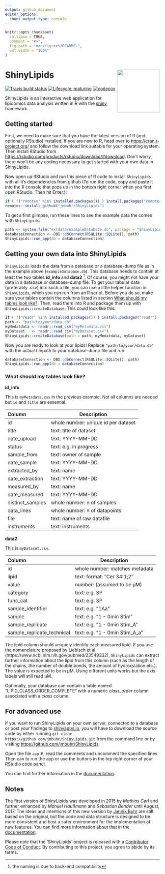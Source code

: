 ```yaml
---
output: github_document
editor_options: 
  chunk_output_type: console
---
```


<!-- README.md is generated from README.Rmd. Please edit that file -->

```r
knitr::opts_chunk$set(
  collapse = TRUE,
  comment = "#>",
  fig.path = "man/figures/README-",
  out.width = "100%"
)
```

# ShinyLipids <a href='https://jmbuhr.de/ShinyLipids/'><img src='man/figures/logo.svg' align="right" height="139" /></a>

<!-- badges: start -->
[![Travis build status](https://travis-ci.com/jmbuhr/ShinyLipids.svg?token=czApY9arsWuqNrp7yAYj&branch=master)](https://travis-ci.com/jmbuhr/ShinyLipids)
[![Lifecycle: maturing](https://img.shields.io/badge/lifecycle-maturing-blue.svg)](https://www.tidyverse.org/lifecycle/#maturing)
[![codecov](https://codecov.io/gh/jmbuhr/ShinyLipids/branch/master/graph/badge.svg)](https://codecov.io/gh/jmbuhr/ShinyLipids)
<!-- badges: end -->

ShinyLipids is an interactive web application for lipidomics data analysis
written in R with the [shiny](https://shiny.rstudio.com/)
framework.

## Getting started 

First, we need to make sure that you have the latest version of R (and optionally RStudio) installed.
If you are new to R, head over to
[https://cran.r-project.org/](https://cran.r-project.org/)
and follow the download link suitable for your operating system.
Then install RStudio from [https://rstudio.com/products/rstudio/download/#download](https://rstudio.com/products/rstudio/download/#download).
Don't worry, there won't be any coding necessary to get started with your
own data in ShinyLipids.

Now open up RStudio and run this piece of R code to
install `ShinyLipids` with all it's
dependencies from github
(To run the code, copy and paste it into the R console that pops up in the
bottom right corner when you first open RStudio. Then hit Enter.):

```r
if ( !("remotes" %in% installed.packages()) ) install.packages("remotes")
remotes::install_github("jmbuhr/ShinyLipids")
```

To get a first glimpse, run these lines to
see the example data the comes with `ShinyLipids`:

```r
path <- system.file("extdata/exampleDatabase.db", package = "ShinyLipids")
databaseConnection <- DBI::dbConnect(RSQLite::SQLite(), path)
ShinyLipids::run_app(db = databaseConnection)
```


## Getting your own data into ShinyLipids

`ShinyLipids` loads the data from a database or
a database-dump file as in the example above (`exampleDatabase.db`).
This database needs to contain at least the two tables **id_info** and **data2**
^[the naming is due to back-end compatibility].
Of course, you might not have your data in a database or
database-dump file. To get your tabular data (preferably _.csv_)
into such a file, you can use a little helper
function in `ShinyLipids`, which you can run from an R script.
Before you do so, make sure your tables contain the columns
listed in section [What should my tables look like?](#tables).
Then, read them into R and package them up with `ShinyLipids::createDatabase`.
This could look like this:

```r
if ( !("readr" %in% installed.packages()) ) install.packages("readr")
path <- "path/to/your/data.db"
myMedatdata <- readr::read_csv("myMetadata.csv")
myDataset   <- readr::read_csv("myDataset.csv")
ShinyLipids::createDatabase(path = path, myMedatdata, myDataset)
```

Now you are ready to look at your lipids!
Replace `"path/to/your/data.db"` with the actual
filepath to your database-dump file
and run:

```r
databaseConnection <- DBI::dbConnect(RSQLite::SQLite(), path)
ShinyLipids::run_app(db = databaseConnection)
```

### What should my tables look like? {#tables}

**id_info**

This is `myMetadata.csv` in the previous example.
Not all columns are needed but `id` and `title` are essential.

|Column           | Description                   |
|:----------------| -----------                   |
|id               | whole number: unique id per dataset |
|title            | text: title of dataset        |
|date_upload      | text: YYYY-MM-DD              |
|status           | text: e.g. in progress        |
|sample_from      | text: owner of sample         |
|date_sample      | text: YYYY-MM-DD              |
|extracted_by     | text: name                    |
|date_extraction  | text: YYYY-MM-DD              |
|measured_by      | text: name                    |
|date_measured    | text: YYYY-MM-DD              |
|distinct_samples | whole number: n of samples    |
|data_lines       | whole number: n of datapoints |
|file             | text: name of raw datafile    |
|instruments      | text: instruments             |

**data2**

This is `myDataset.csv`. 

|Column                     | Description                   |
|:--------------------------| -----------                   |
|id                         | whole number: matches metadata|
|lipid                      | text: format: "Cer 34:1;2"|
|value                      | number:  (assumed to be µM) |
|category                   | text: e.g. SP|
|func_cat                   | text: e.g. SP|
|sample_identifier          | text: e.g. "1Aa"|
|sample                     | text: e.g. "1 - 0min Stim"|
|sample_replicate           | text: e.g. "1 - 0min Stim_A"|
|sample_replicate_technical | text: e.g. "1 - 0min Stim_A_a"|

The lipid column should uniquely identify each measured
lipid. If you use the nomenclature proposed by Liebisch et al.
(https://www.ncbi.nlm.nih.gov/pubmed/23549332), `ShinyLipids`
can extract further information about the lipid from this
column (such as the length of the chains, the number
of double bonds, the amount of hydroxylation etc.).
The value is expected to be in µM. Using
different units works but the axis labels will still
read µM.

Optionally, your database can contain a table named
"LIPID_CLASS_ORDER_COMPLETE" with
a numeric _class_order_ column associated with a _class_ column.

## For advanced use

If you want to run ShinyLipids on your own server, connected to a database
or post your findings to [shinyapps.io](https://www.shinyapps.io/),
you will have to download the source code by
either running `git clone https://github.com/jmbuhr/ShinyLipids.git` from
the command line or by visiting
[https://github.com/jmbuhr/ShinyLipids](https://github.com/jmbuhr/ShinyLipids)

Open the file `app.R`, read the comments and uncomment the specified lines.
Then can to run the app or use the buttons in the top right corner of
your RStudio code panel.

You can find further information in the
[documentation](https://jmbuhr.de/ShinyLipids/).

## Notes

The first version of ShinyLipids was developed in 2015
by _Mathias Gerl_ and further enhanced by _Manuel Haußmann_
and _Sebastian Bender_ until August, 2017.
The ideas and intentions of this new version by [Jannik Buhr](https://jmbuhr.de/)
are still based on the original,
but the code and data structure is designed
to be more consistent and host a safer environment
for the implementation of new features.
You can find more information about that
in the [documentation](https://jmbuhr.de/ShinyLipids/articles/Technical-aspects.html).

Please note that the 'ShinyLipids' project is released with a
[Contributor Code of Conduct](.github/CODE_OF_CONDUCT.md).
By contributing to this project, you agree to abide by its terms.

